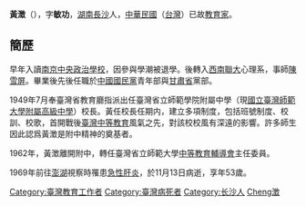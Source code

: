 '''黃澂'''（{{bd|1916年||1969年|11月13日|catIdx=Huang黃}}），字'''敏功'''，[[湖南|湖南]][[長沙|長沙]]人，[[中華民國|中華民國]]（[[台灣|台灣]]）已故[[教育家|教育家]]。

==簡歷==
早年入讀[[南京中央政治學校|南京中央政治學校]]，因參與學潮被退學。後轉入[[西南聯大|西南聯大]]心理系，事師[[陳雪屏|陳雪屏]]。畢業後先後任職於[[中國國民黨|中國國民黨]]青年部與[[甘肅省|甘肅省]]黨部。

1949年7月奉臺灣省教育廳指派出任臺灣省立師範學院附屬中學（現[[國立臺灣師範大學附屬高級中學|國立臺灣師範大學附屬高級中學]]）校長。黃任校長任期内，建立多項制度，包括班號制度、校訓、校歌，首開戰後[[臺灣|臺灣]][[中等教育|中等教育]]風氣之先，對該校校風有深遠的影響。許多師生因此認爲黃澂是附中精神的奠基者。

1962年，黃澂離開附中，轉任臺灣省立師範大學[[中等教育輔導會|中等教育輔導會]]主任委員。

1969年前往[[澎湖|澎湖]]視察時罹患[[急性肝炎|急性肝炎]]，於11月13日病逝，享年53歲。

{{start box}}
{{s-before|[[宗亮東|宗亮東]]}}
{{s-title|[[國立臺灣師範大學附屬高級中學|國立臺灣師範大學附屬高級中學]]校長|1949年7月—1962年8月}}
{{s-after|[[黃季仁|黃季仁]]}}
{{end box}}

{{Taiwan-academic-bio-stub}}
{{DEFAULTSORT:Huang黃澂}}
[[Category:臺灣教育工作者|Category:臺灣教育工作者]]
[[Category:臺灣病死者|Category:臺灣病死者]]
[[Category:长沙人|Category:长沙人]]
[[Category:黃姓|Cheng澂]]